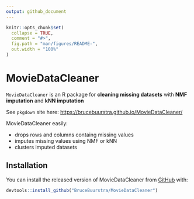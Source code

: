 ```yaml
---
output: github_document
---
```


<!-- README.md is generated from README.Rmd. Please edit that file -->

```r
knitr::opts_chunk$set(
  collapse = TRUE,
  comment = "#>",
  fig.path = "man/figures/README-",
  out.width = "100%"
)
```

# MovieDataCleaner

<!-- badges: start -->
<!-- badges: end -->

`MovieDataCleaner` is an R package for **cleaning missing datasets** with **NMF imputation** and **kNN imputation**

See `pkgdown` site here: [https://brucebuurstra.github.io/MovieDataCleaner/](https://brucebuurstra.github.io/MovieDataCleaner/)

MovieDataCleaner easily:

- drops rows and columns containg missing values
- imputes missing values using NMF or kNN
- clusters imputed datasets

## Installation

You can install the released version of MovieDataCleaner from [GitHub](https://github.com) with:

``` r
devtools::install_github("BruceBuurstra/MovieDataCleaner")
```
